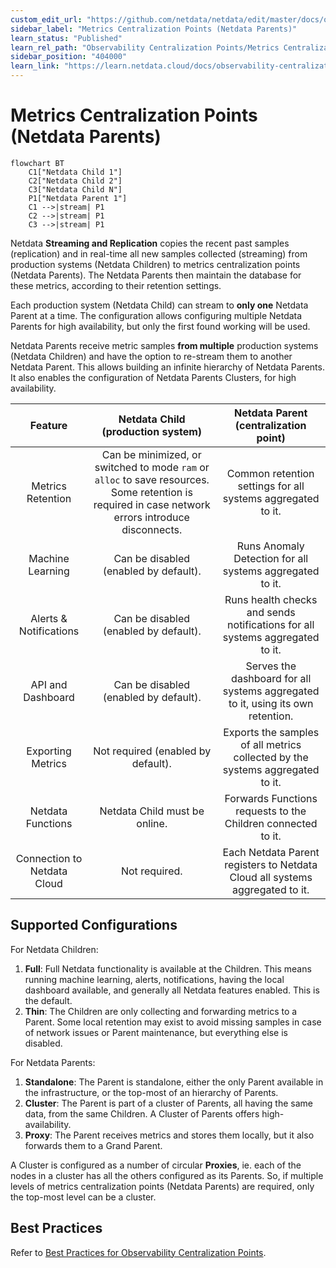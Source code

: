 ```yaml
---
custom_edit_url: "https://github.com/netdata/netdata/edit/master/docs/observability-centralization-points/metrics-centralization-points/README.md"
sidebar_label: "Metrics Centralization Points (Netdata Parents)"
learn_status: "Published"
learn_rel_path: "Observability Centralization Points/Metrics Centralization Points (Netdata Parents)"
sidebar_position: "404000"
learn_link: "https://learn.netdata.cloud/docs/observability-centralization-points/metrics-centralization-points-(netdata-parents)/metrics-centralization-points-(netdata-parents)"
---
```



# Metrics Centralization Points (Netdata Parents)

```mermaid
flowchart BT
    C1["Netdata Child 1"]
    C2["Netdata Child 2"]
    C3["Netdata Child N"]
    P1["Netdata Parent 1"]
    C1 -->|stream| P1
    C2 -->|stream| P1
    C3 -->|stream| P1
```

Netdata **Streaming and Replication** copies the recent past samples (replication) and in real-time all new samples collected (streaming) from production systems (Netdata Children) to metrics centralization points (Netdata Parents). The Netdata Parents then maintain the database for these metrics, according to their retention settings.

Each production system (Netdata Child) can stream to **only one** Netdata Parent at a time. The configuration allows configuring multiple Netdata Parents for high availability, but only the first found working will be used.

Netdata Parents receive metric samples **from multiple** production systems (Netdata Children) and have the option to re-stream them to another Netdata Parent. This allows building an infinite hierarchy of Netdata Parents. It also enables the configuration of Netdata Parents Clusters, for high availability.

|           Feature           |                                                         Netdata Child (production system)                                                          |                      Netdata Parent (centralization point)                      |
|:---------------------------:|:--------------------------------------------------------------------------------------------------------------------------------------------------:|:-------------------------------------------------------------------------------:|
|      Metrics Retention      | Can be minimized, or switched to mode `ram` or `alloc` to save resources. Some retention is required in case network errors introduce disconnects. |           Common retention settings for all systems aggregated to it.           |
|      Machine Learning       |                                                       Can be disabled (enabled by default).                                                        |            Runs Anomaly Detection for all systems aggregated to it.             |
|   Alerts & Notifications    |                                                       Can be disabled (enabled by default).                                                        |  Runs health checks and sends notifications for all systems aggregated to it.   |
|      API and Dashboard      |                                                       Can be disabled (enabled by default).                                                        | Serves the dashboard for all systems aggregated to it, using its own retention. |
|      Exporting Metrics      |                                                         Not required (enabled by default).                                                         |  Exports the samples of all metrics collected by the systems aggregated to it.  |
|      Netdata Functions      |                                                            Netdata Child must be online.                                                           |          Forwards Functions requests to the Children connected to it.           |
| Connection to Netdata Cloud |                                                                   Not required.                                                                    |  Each Netdata Parent registers to Netdata Cloud all systems aggregated to it.   |

## Supported Configurations

For Netdata Children:

1. **Full**: Full Netdata functionality is available at the Children. This means running machine learning, alerts, notifications, having the local dashboard available, and generally all Netdata features enabled. This is the default.
2. **Thin**: The Children are only collecting and forwarding metrics to a Parent. Some local retention may exist to avoid missing samples in case of network issues or Parent maintenance, but everything else is disabled.

For Netdata Parents:

1. **Standalone**: The Parent is standalone, either the only Parent available in the infrastructure, or the top-most of an hierarchy of Parents.
2. **Cluster**: The Parent is part of a cluster of Parents, all having the same data, from the same Children. A Cluster of Parents offers high-availability.
3. **Proxy**: The Parent receives metrics and stores them locally, but it also forwards them to a Grand Parent.

A Cluster is configured as a number of circular **Proxies**, ie. each of the nodes in a cluster has all the others configured as its Parents. So, if multiple levels of metrics centralization points (Netdata Parents) are required, only the top-most level can be a cluster.

## Best Practices

Refer to [Best Practices for Observability Centralization Points](Best-Practices-for-Observability-Centralization-Points.md).
